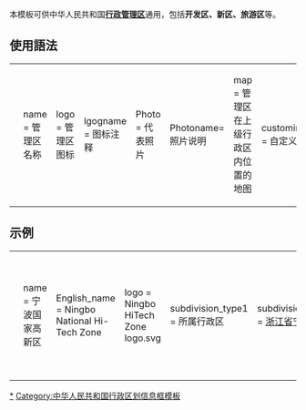 <includeonly><!-- 在這裡加入模板的保護標識 --></includeonly><noinclude>{{template doc page viewed directly}}</noinclude>
<!-- 在本行下編輯模板說明 -->
{{Uses Infobox settlement}}
{{esoteric}}
本模板可供中华人民共和国'''[[行政管理区]]'''通用，包括'''开发区、新区、旅游区'''等。
==使用語法==
{| 
|<small><pre>
{{中国行政管理区
|name = 管理区名称
|logo = 管理区图标
|lgogname = 图标注释
|Photo = 代表照片 
|Photoname= 照片说明 
|map = 管理区在上级行政区内位置的地图
|customimage = 自定义图像
|Englishname = 管理区英文名
|Pinyin   = 汉语拼音
|Belong = [[中国]][[省]][[市]]（上级行政区）
|Types= 管理区类别，例如开发区、新区、旅游区
|founded = 建制时间
|county = 所属区县市
|governing_body = 行政当局名称
|governing_type = 行政当局类型（默认为“管委会”）
|seat = 管委会所在地 
|officerTitle= 官衔（默认为“管委会主任”）
|officer = 管委会主任名字
|officerTitle2 = 官衔2
|officer2 = 首长名字2
|division = 乡级区划数
|town= 镇数
|township= 乡数
|subdistrict= 街道数
|dialect= 方言
|post code= 邮政编码
|phone code = 电话区号（不要冠码0）
|coordinate = 经纬度
|area = 总面积
|area land = 陆地面积 
|area water =  水域面积
|census yr = 人口统计年份
|pop = 人口
|density = 人口密度 
|GDP = GDP
|web = 官方网站
|web_title = 网站名称
}}</pre></small>
|}
{{UF-hcard-place}}

== 示例 ==
{| 
|<small><pre>
{{中国行政管理区
|name = 宁波国家高新区
|English_name = Ningbo National Hi-Tech Zone
|logo = Ningbo HiTech Zone logo.svg
|subdivision_type1 = 所属行政区
|subdivision_name1 = [[浙江省]][[宁波市]]
|established_date = 1999年7月
|class = [[国家级高新技术产业开发区]]
|division = 2
|subdistrict = 2
|seat = 广贤路999号高新大厦
|county = [[江东区 (宁波市)|江东区]]、[[鄞州区]]
|governing_body = 宁波国家高新技术产业开发区管理委员会
|area = 18.9 平方公里
|population_total = 3
|website = http://www.nbhtz.gov.cn
}}</pre></small>
|}

<includeonly>
<!-- 本行下加入模板的分類 -->
[[Category:中华人民共和国行政管理区|*]]
[[Category:中华人民共和国行政区划信息框模板]]

<!-- 本行下加入模板的跨語言鏈接 -->
</includeonly>